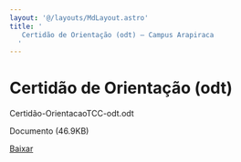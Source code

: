 ```yaml
---
layout: '@/layouts/MdLayout.astro'
title: '
   Certidão de Orientação (odt) — Campus Arapiraca
  '
---
```




Certidão de Orientação (odt)
============================











 Certidão-OrientacaoTCC-odt.odt
   

 Documento 
 (46.9KB)
 

[Baixar](/cpt/documentos/tcc/documentos-para-o-orientador/certidao-orientacaotcc-odt.odt/@@download/file/Certidão-OrientacaoTCC-odt.odt) 










